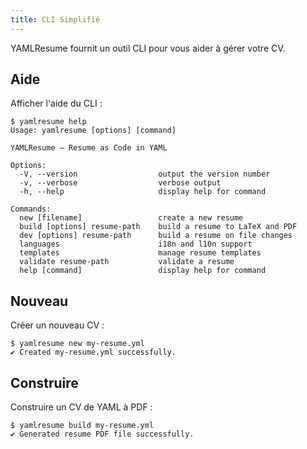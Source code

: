 ```yaml
---
title: CLI Simplifié
---
```


YAMLResume fournit un outil CLI pour vous aider à gérer votre CV.

## Aide

Afficher l'aide du CLI :

```console
$ yamlresume help
Usage: yamlresume [options] [command]

YAMLResume — Resume as Code in YAML

Options:
  -V, --version                  output the version number
  -v, --verbose                  verbose output
  -h, --help                     display help for command

Commands:
  new [filename]                 create a new resume
  build [options] resume-path    build a resume to LaTeX and PDF
  dev [options] resume-path      build a resume on file changes
  languages                      i18n and l10n support
  templates                      manage resume templates
  validate resume-path           validate a resume
  help [command]                 display help for command
```

## Nouveau

Créer un nouveau CV :

```console
$ yamlresume new my-resume.yml
✔ Created my-resume.yml successfully.
```

## Construire

Construire un CV de YAML à PDF :

```console
$ yamlresume build my-resume.yml
✔ Generated resume PDF file successfully.
```